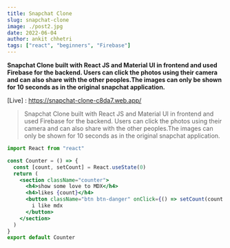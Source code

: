 ```yaml
---
title: Snapchat Clone
slug: snapchat-clone
image: ./post2.jpg
date: 2022-06-04
author: ankit chhetri
tags: ["react", "beginners", "Firebase"]
---
```


**Snapchat Clone built with React JS and Material UI in frontend and used Firebase for the backend. Users can click the photos using their camera and can also share with the other peoples.The images can only be shown for 10 seconds as in the original snapchat application.**

[Live] : https://snapchat-clone-c8da7.web.app/

<blockquote display="info">
  Snapchat Clone built with React JS and Material UI in frontend and used
  Firebase for the backend. Users can click the photos using their camera and
  can also share with the other peoples.The images can only be shown for 10
  seconds as in the original snapchat application.
</blockquote>

```jsx
import React from "react"

const Counter = () => {
  const [count, setCount] = React.useState(0)
  return (
    <section className="counter">
      <h4>show some love to MDX</h4>
      <h4>likes {count}</h4>
      <button className="btn btn-danger" onClick={() => setCount(count + 1)}>
        i like mdx
      </button>
    </section>
  )
}
export default Counter
```
